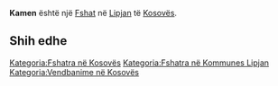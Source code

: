 {{Fshat në Kosovës
 | Emri                = Kamen
| srp_N_name = Kamen
| srp_N_FULL_NAME_RO = Kamen
| srp_N_FULL_NAME_ND_RO = Kamen
| srp_N_SORT_NAME_RG = KAMEN
| srp_N_FULL_NAME_RG = Kamen
| srp_N_FULL_NAME_ND_RG = Kamen
| std_V_name = Kameni
| std_V_FULL_NAME_RO = Kameni
| std_V_FULL_NAME_ND_RO = Kameni
| std_V_SORT_NAME_RG = KAMENI
| std_V_FULL_NAME_RG = Kameni
| std_V_FULL_NAME_ND_RG = Kameni

 | Emri (Rasa dhanore) = 
 | Figura              = 
 | Shteti              = Kosovo
 | Komuna              = Lipjan
 | Kodi postar         = 
 | Sipërfaqja          = 

 | Popullsia           = 

 | Regj. i popullsisë  = 
 | Dend. e popullsisë  = 
 | Faqja zyrtare       = 
 <!--- Koordinatat ----> 
 | Gjerësia            = 43.183611
 | Gjatësia            = 20.729167
 | Lartësia            = 
}}
'''Kamen''' është një [[Fshat]] në [[Lipjan]] të [[Kosovës]].

<!-- == Gjeografia == -->
<!-- == Historia == -->
<!-- == Demografia == -->
== Shih edhe ==
{{Komuna Lipjan}}
{{Kosovo-Administrata-Cung}}

[[Kategoria:Fshatra në Kosovës]]
[[Kategoria:Fshatra në Kommunes Lipjan]]
[[Kategoria:Vendbanime në Kosovës]]